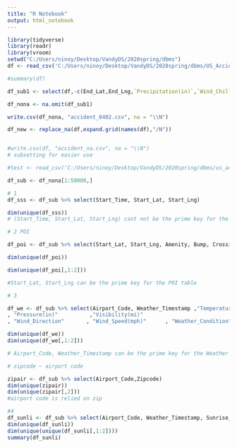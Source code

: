 ```yaml
---
title: "R Notebook"
output: html_notebook
---
```


```r
library(tidyverse)
library(readr)
library(vroom)
setwd("C:/Users/ninoy/Desktop/VandyDS/2020spring/dbms")
df <- read_csv('C:/Users/ninoy/Desktop/VandyDS/2020spring/dbms/US_Accidents_Dec19.csv')

#summary(df)

df_sub1 <- select(df,-c(End_Lat,End_Lng,`Precipitation(in)`,`Wind_Chill(F)`))

df_nona <- na.omit(df_sub1)

write.csv(df_nona, "accident_0402.csv", na = "\\N")

df_new <- replace_na(df,expand.grid(names(df),"/N"))


#write.csv(df, "accident_na.csv", na = "\\N")
# subsetting for easier use

#test <- read_csv('C:/Users/ninoy/Desktop/VandyDS/2020spring/dbms/us_accident/accident_0402.csv')

df_sub <- df_nona[1:50000,]

# 1
df_sss <- df_sub %>% select(Start_Time, Start_Lat, Start_Lng)

dim(unique(df_sss)) 
# (Start_Time, Start_Lat, Start_Lng) cant not be the prime key for the whole table

# 2 POI

df_poi <- df_sub %>% select(Start_Lat, Start_Lng, Amenity, Bump, Crossing,  Give_Way , Junction  ,No_Exit , Railway ,Roundabout, Station, Stop, Traffic_Calming, Traffic_Signal, Turning_Loop)

dim(unique(df_poi)) 

dim(unique(df_poi[,1:2])) 

#Start_Lat, Start_Lng can be the prime key for the POI table

# 3

df_we <- df_sub %>% select(Airport_Code, Weather_Timestamp ,"Temperature(F)"   ,     "Humidity(%)"          
, "Pressure(in)"          ,"Visibility(mi)"       
, "Wind_Direction"       , "Wind_Speed(mph)"      , "Weather_Condition")

dim(unique(df_we))
dim(unique(df_we[,1:2]))

# Airport_Code, Weather_Timestamp can be the prime key for the Weather table

# zipcode ~ airport code

zipair <- df_sub %>% select(Airport_Code,Zipcode)
dim(unique(zipair))
dim(unique(zipair[,2]))
#airport code is relied on zip

#4 
df_sunli <- df_sub %>% select(Airport_Code, Weather_Timestamp, Sunrise_Sunset)
dim(unique(df_sunli))
dim(unique(unique(df_sunli[,1:2])))
summary(df_sunli)
```

